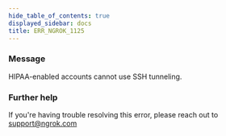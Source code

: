 ```yaml
---
hide_table_of_contents: true
displayed_sidebar: docs
title: ERR_NGROK_1125
---
```


### Message

HIPAA-enabled accounts cannot use SSH tunneling.

### Further help

If you're having trouble resolving this error, please reach out to [support@ngrok.com](mailto:support@ngrok.com?subject=Help%20with%20ERR_NGROK_1125)
